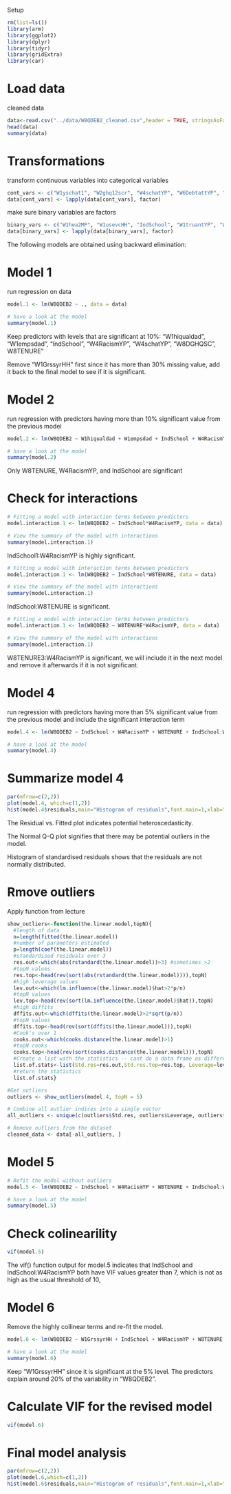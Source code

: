 Setup
```r
rm(list=ls())
library(arm)
library(ggplot2)
library(dplyr)
library(tidyr)
library(gridExtra)
library(car)
```

# Load data

cleaned data
```r
data<-read.csv("../data/W8QDEB2_cleaned.csv",header = TRUE, stringsAsFactors=TRUE)
head(data)
summary(data)
```
# Transformations 

transform continuous variables into categorical variables
```r
cont_vars <- c("W1yschat1", "W2ghq12scr", "W4schatYP", "W6DebtattYP", "W8DGHQSC")
data[cont_vars] <- lapply(data[cont_vars], factor)
```

make sure binary variables are factors
```r
binary_vars <- c("W1hea2MP", "W1usevcHH", "IndSchool", "W1truantYP", "W1alceverYP", "W1bulrc","W5JobYP", "W5EducYP", "W5Apprent1YP", "W6JobYP", "W6UnivYP", "W6EducYP","W6Apprent1YP", "W6OwnchiDV", "W6Childliv")
data[binary_vars] <- lapply(data[binary_vars], factor)
```

The following models are obtained using backward elimination:
  
# Model 1
  
run regression on data
```r
model.1 <- lm(W8QDEB2 ~ ., data = data)

# have a look at the model
summary(model.1)
```
Keep predictors with levels that are significant at 10%: "W1hiqualdad", "W1empsdad", "IndSchool", "W4RacismYP", "W4schatYP", "W8DGHQSC", W8TENURE" 

Remove "W1GrssyrHH" first since it has more than 30% missing value, add it back to the final model to see if it is significant.

# Model 2

run regression with predictors having more than 10% significant value from the previous model 

```r
model.2 <- lm(W8QDEB2 ~ W1hiqualdad + W1empsdad + IndSchool + W4RacismYP + W4schatYP + W8DGHQSC + W8TENURE, data = data)

# have a look at the model
summary(model.2)
```
Only W8TENURE, W4RacismYP, and IndSchool are significant

# Check for interactions

```r
# Fitting a model with interaction terms between predictors
model.interaction.1 <- lm(W8QDEB2 ~ IndSchool*W4RacismYP, data = data)

# View the summary of the model with interactions
summary(model.interaction.1)
```
IndSchool1:W4RacismYP is highly significant. 

```r
# Fitting a model with interaction terms between predictors
model.interaction.1 <- lm(W8QDEB2 ~ IndSchool*W8TENURE, data = data)

# View the summary of the model with interactions
summary(model.interaction.1)
```
IndSchool:W8TENURE is significant. 

```r
# Fitting a model with interaction terms between predictors
model.interaction.1 <- lm(W8QDEB2 ~ W8TENURE*W4RacismYP, data = data)

# View the summary of the model with interactions
summary(model.interaction.1)
```
W8TENURE3:W4RacismYP is significant, we will include it in the next model and remove it afterwards if it is not significant. 

# Model 4

run regression with predictors having more than 5% significant value from the previous model and include the significant interaction term

```r
model.4 <- lm(W8QDEB2 ~ IndSchool + W4RacismYP + W8TENURE + IndSchool:W4RacismYP + IndSchool:W8TENURE + W4RacismYP:W8TENURE, data = data)

# have a look at the model
summary(model.4)
```
# Summarize model 4
```r
par(mfrow=c(2,2))
plot(model.4, which=c(1,2))
hist(model.4$residuals,main="Histogram of residuals",font.main=1,xlab="Residuals")
```
The Residual vs. Fitted plot indicates potential heteroscedasticity. 

The Normal Q-Q plot signifies that there may be potential outliers in the model. 

Histogram of standardised residuals shows that the residuals are not normally distributed. 


# Rmove outliers

Apply function from lecture

```r
show_outliers<-function(the.linear.model,topN){
  #length of data
  n=length(fitted(the.linear.model))
  #number of parameters estimated
  p=length(coef(the.linear.model))
  #standardised residuals over 3
  res.out<-which(abs(rstandard(the.linear.model))>3) #sometimes >2
  #topN values
  res.top<-head(rev(sort(abs(rstandard(the.linear.model)))),topN)
  #high leverage values
  lev.out<-which(lm.influence(the.linear.model)$hat>2*p/n)
  #topN values
  lev.top<-head(rev(sort(lm.influence(the.linear.model)$hat)),topN)
  #high diffits
  dffits.out<-which(dffits(the.linear.model)>2*sqrt(p/n))
  #topN values
  dffits.top<-head(rev(sort(dffits(the.linear.model))),topN)
  #Cook's over 1
  cooks.out<-which(cooks.distance(the.linear.model)>1)
  #topN cooks
  cooks.top<-head(rev(sort(cooks.distance(the.linear.model))),topN)
  #Create a list with the statistics -- cant do a data frame as different lengths 
  list.of.stats<-list(Std.res=res.out,Std.res.top=res.top, Leverage=lev.out, Leverage.top=lev.top, DFFITS=dffits.out, DFFITS.top=dffits.top, Cooks=cooks.out,Cooks.top=cooks.top)
  #return the statistics
  list.of.stats}
```

```r
#Get outliers
outliers <- show_outliers(model.4, topN = 5) 

# Combine all outlier indices into a single vector
all_outliers <- unique(c(outliers$Std.res, outliers$Leverage, outliers$DFFITS, outliers$Cooks))

# Remove outliers from the dataset
cleaned_data <- data[-all_outliers, ]
```

# Model 5 

```r
# Refit the model without outliers
model.5 <- lm(W8QDEB2 ~ IndSchool + W4RacismYP + W8TENURE + IndSchool:W4RacismYP + IndSchool:W8TENURE + W4RacismYP:W8TENURE, data = data)

# have a look at the model
summary(model.5)
```

# Check colinearility
```r
vif(model.5)
```
The vif() function output for model.5 indicates that IndSchool and IndSchool:W4RacismYP both have VIF values greater than 7, which is not as high as the usual threshold of 10, 

# Model 6
Remove the highly collinear terms and re-fit the model. 

```r
model.6 <- lm(W8QDEB2 ~ W1GrssyrHH + IndSchool + W4RacismYP + W8TENURE + IndSchool:W4RacismYP + IndSchool:W8TENURE + W4RacismYP:W8TENURE, data = data)

# have a look at the model
summary(model.6)
```
Keep "W1GrssyrHH" since it is significant at the 5% level.
The predictors explain around 20% of the variability in "W8QDEB2".

# Calculate VIF for the revised model
```r
vif(model.6)
```


# Final model analysis

```r
par(mfrow=c(2,2))
plot(model.6,which=c(1,2))
hist(model.6$residuals,main="Histogram of residuals",font.main=1,xlab="Residuals")
```
